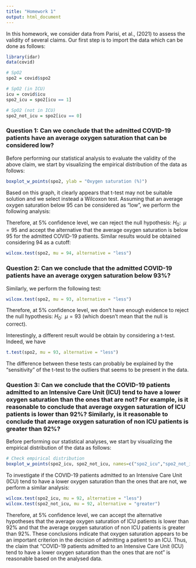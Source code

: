 ```yaml
---
title: "Homework 1"
output: html_document
---
```


In this homework, we consider data from Parisi, et al., (2021) to assess the validity of several claims. Our first step is to import the data which can be done as follows:

```r
library(idar)
data(covid)

# SpO2
spo2 = covid$spo2

# SpO2 (in ICU)
icu = covid$icu
spo2_icu = spo2[icu == 1]

# SpO2 (not in ICU)
spo2_not_icu = spo2[icu == 0]
```

### Question 1: Can we conclude that the admitted COVID-19 patients have an average oxygen saturation that can be considered low?

Before performing our statistical analysis to evaluate the validity of the above claim, we start by visualizing the empirical distribution of the data as follows:

```r
boxplot_w_points(spo2, ylab = "Oxygen saturation (%)")
```

Based on this graph, it clearly appears that t-test may not be suitable solution and we select instead a Wilcoxon test. Assuming that an average oxygen saturation below 95 can be considered as "low", we perform the following analysis:

Therefore, at 5\% confidence level, we can reject the null hypothesis: $H_0: \;\; \mu = 95$ and accept the alternative that the average oxygen saturation is below 95 for the admitted COVID-19 patients. Similar results would be obtained considering 94 as a cutoff:

```r
wilcox.test(spo2, mu = 94, alternative = "less")
```

### Question 2: Can we conclude that the admitted COVID-19 patients have an average oxygen saturation below 93%?

Similarly, we perform the following test:

```r
wilcox.test(spo2, mu = 93, alternative = "less")
```

Therefore, at 5\% confidence level, we don't have enough evidence to reject the null hypothesis: $H_0: \;\; \mu = 93$ (which doesn't mean that the null is correct).

Interestingly, a different result would be obtain by considering a t-test. Indeed, we have

```r
t.test(spo2, mu = 93, alternative = "less")
```

The difference between these tests can probably be explained by the "sensitivity" of the t-test to the outliers that seems to be present in the data.

### Question 3: Can we conclude that the COVID-19 patients admitted to an Intensive Care Unit (ICU) tend to have a lower oxygen saturation than the ones that are not? For example, is it reasonable to conclude that average oxygen saturation of ICU patients is lower than 92%? Similarly, is it reasonable to conclude that average oxygen saturation of non ICU patients is greater than 92%?

Before performing our statistical analyses, we start by visualizing the empirical distribution of the data as follows:

```r
# Check empirical distribution
boxplot_w_points(spo2_icu, spo2_not_icu, names=c("spo2_icu","spo2_not_icu"),ylab = "Oxygen saturation (%)")
``` 

To investigate if the COVID-19 patients admitted to an Intensive Care Unit (ICU) tend to have a lower oxygen saturation than the ones that are not, we perform a similar analysis:

```r
wilcox.test(spo2_icu, mu = 92, alternative = "less")
wilcox.test(spo2_not_icu, mu = 92, alternative = "greater")
```

Therefore, at 5\% confidence level, we can accept the alternative hypotheses that the average oxygen saturation of ICU patients is lower than 92% and that the average oxygen saturation of non ICU patients is greater than 92%. These conclusions indicate that oxygen saturation appears to be an important criterion in the decision of admitting a patient to an ICU. Thus, the claim that "COVID-19 patients admitted to an Intensive Care Unit (ICU) tend to have a lower oxygen saturation than the ones that are not" is reasonable based on the analysed data.
